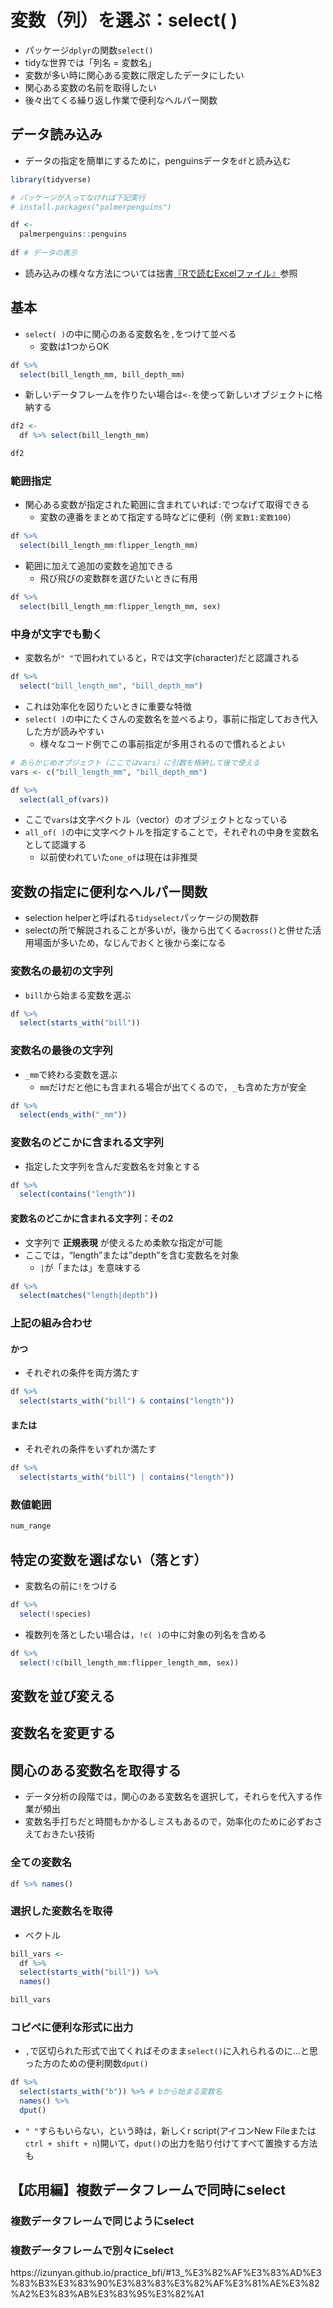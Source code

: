 # 変数（列）を選ぶ：select( ) {#select}

* パッケージ`dplyr`の関数`select()`
* tidyな世界では「列名 = 変数名」
* 変数が多い時に関心ある変数に限定したデータにしたい
* 関心ある変数の名前を取得したい
* 後々出てくる繰り返し作業で便利なヘルパー関数

## データ読み込み {#select-read}

* データの指定を簡単にするために，penguinsデータを`df`と読み込む

```r
library(tidyverse)

# パッケージが入ってなければ下記実行
# install.packages("palmerpenguins")

df <- 
  palmerpenguins::penguins
  
df # データの表示 
``` 

* 読み込みの様々な方法については拙書[『Rで読むExcelファイル』](https://izunyan.github.io/excel_r/)参照


## 基本 {#select-standard}

* `select( )`の中に関心のある変数名を`,`をつけて並べる
  + 変数は1つからOK

```r
df %>% 
  select(bill_length_mm, bill_depth_mm)

```

* 新しいデータフレームを作りたい場合は`<-`を使って新しいオブジェクトに格納する

```r
df2 <- 
  df %>% select(bill_length_mm)

df2
```


### 範囲指定 {#select-range}

* 関心ある変数が指定された範囲に含まれていれば`:`でつなげて取得できる
  + 変数の連番をまとめて指定する時などに便利（例 `変数1:変数100`）

```r
df %>% 
  select(bill_length_mm:flipper_length_mm)
```

* 範囲に加えて追加の変数を追加できる
  + 飛び飛びの変数群を選びたいときに有用

```r
df %>% 
  select(bill_length_mm:flipper_length_mm, sex)
```

### 中身が文字でも動く {#select_cha}

* 変数名が`" "`で囲われていると，Rでは文字(character)だと認識される

```r
df %>% 
  select("bill_length_mm", "bill_depth_mm")

```

* これは効率化を図りたいときに重要な特徴
* `select( )`の中にたくさんの変数名を並べるより，事前に指定しておき代入した方が読みやすい
  + 様々なコード例でこの事前指定が多用されるので慣れるとよい

```r
# あらかじめオブジェクト（ここではvars）に引数を格納して後で使える
vars <- c("bill_length_mm", "bill_depth_mm")

df %>% 
  select(all_of(vars))
```

* ここで`vars`は文字ベクトル（vector）のオブジェクトとなっている
* `all_of( )`の中に文字ベクトルを指定することで，それぞれの中身を変数名として認識する
  + 以前使われていた`one_of`は現在は非推奨

## 変数の指定に便利なヘルパー関数 {#select-helper}

* selection helperと呼ばれる`tidyselect`パッケージの関数群
* selectの所で解説されることが多いが，後から出てくる`across()`と併せた活用場面が多いため，なじんでおくと後から楽になる

### 変数名の最初の文字列 {#select_helper1}

* `bill`から始まる変数を選ぶ

```r
df %>%
  select(starts_with("bill"))
```

### 変数名の最後の文字列 {#select-helper2}

* `_mm`で終わる変数を選ぶ
  + `mm`だけだと他にも含まれる場合が出てくるので，`_`も含めた方が安全

```r
df %>%
  select(ends_with("_mm"))
```

### 変数名のどこかに含まれる文字列 {#select-helper3}

* 指定した文字列を含んだ変数名を対象とする

```r
df %>%
  select(contains("length"))
```

#### 変数名のどこかに含まれる文字列：その2 {#select-helper4}

* 文字列で __正規表現__ が使えるため柔軟な指定が可能
* ここでは，"length"または"depth"を含む変数名を対象
  + `|`が「または」を意味する

```r
df %>%
  select(matches("length|depth"))
```


### 上記の組み合わせ {#select-helper5}

#### かつ {#select-helper5-1}

* それぞれの条件を両方満たす

```r
df %>%
  select(starts_with("bill") & contains("length"))
```

#### または {#select-helper5-2}

* それぞれの条件をいずれか満たす

```r
df %>%
  select(starts_with("bill") | contains("length"))
```



### 数値範囲 {#select-helper6}
```r
num_range
```


## 特定の変数を選ばない（落とす） {#select-drop}

* 変数名の前に`!`をつける

```r
df %>% 
  select(!species)

```

* 複数列を落としたい場合は，`!c( )`の中に対象の列名を含める

```r
df %>% 
  select(!c(bill_length_mm:flipper_length_mm, sex))

```


## 変数を並び変える
## 変数名を変更する

## 関心のある変数名を取得する

* データ分析の段階では，関心のある変数名を選択して，それらを代入する作業が頻出
* 変数名手打ちだと時間もかかるしミスもあるので，効率化のために必ずおさえておきたい技術

### 全ての変数名
```r
df %>% names()
```

### 選択した変数名を取得

* ベクトル

```r
bill_vars <- 
  df %>% 
  select(starts_with("bill")) %>% 
  names()

bill_vars
```

### コピペに便利な形式に出力

* `,`で区切られた形式で出てくればそのまま`select()`に入れられるのに…と思った方のための便利関数`dput()`
```r
df %>% 
  select(starts_with("b")) %>% # bから始まる変数名
  names() %>% 
  dput()
```

* `" "`すらもいらない，という時は，新しくr script(アイコンNew Fileまたは`ctrl + shift + n`)開いて，`dput()`の出力を貼り付けてすべて置換する方法も


## 【応用編】複数データフレームで同時にselect

### 複数データフレームで同じようにselect

### 複数データフレームで別々にselect

https://izunyan.github.io/practice_bfi/#13_%E3%82%AF%E3%83%AD%E3%83%B3%E3%83%90%E3%83%83%E3%82%AF%E3%81%AE%E3%82%A2%E3%83%AB%E3%83%95%E3%82%A1